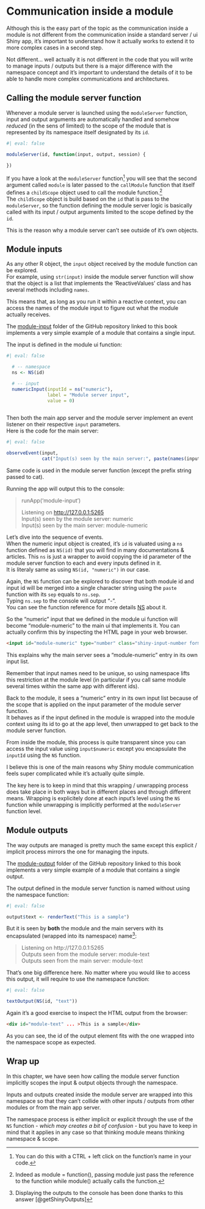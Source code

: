 # Communication inside a module

Although this is the easy part of the topic as the communication inside a module is not different from the communication inside a standard server / ui Shiny app, it's important to understand how it actually works to extend it to more complex cases in a second step.

Not different... well actually it is not different in the code that you will write to manage inputs / outputs but there is a major difference with the namespace concept and it's important to understand the details of it to be able to handle more complex communications and architectures.

## Calling the module server function

Whenever a module server is launched using the `moduleServer` function, input and output arguments are automatically handled and somehow *reduced* (in the sens of limited) to the scope of the module that is represented by its namespace itself designated by its `id`.

```r
#| eval: false

moduleServer(id, function(input, output, session) {
  
})
```

If you have a look at the `moduleServer` function[^communication-inside-module-1] you will see that the second argument called `module` is later passed to the `callModule` function that itself defines a `childScope` object used to call the module function.[^communication-inside-module-2]\
The `childScope` object is build based on the `id` that is pass to the `moduleServer`, so the function defining the module server logic is basically called with its input / output arguments limited to the scope defined by the `id`.

[^communication-inside-module-1]: You can do this with a CTRL + left click on the function's name in your code.

[^communication-inside-module-2]: Indeed as module = function(), passing module just pass the reference to the function while module() actually calls the function.

This is the reason why a module server can't see outside of it's own objects.

## Module inputs

As any other R object, the `input` object received by the module function can be explored.\
For example, using `str(input)` inside the module server function will show that the object is a list that implements the 'ReactiveValues' class and has several methods including `names`.

This means that, as long as you run it within a reactive context, you can access the names of the module input to figure out what the module actually receives.

The [module-input](https://github.com/thekangaroofactory/template-r-shiny-communication/tree/main/module-input) folder of the GitHub repository linked to this book implements a very simple example of a module that contains a single input.

The input is defined in the module ui function:

```r
#| eval: false

  # -- namespace
  ns <- NS(id)

  # -- input
  numericInput(inputId = ns("numeric"),
               label = "Module server input",
               value = 0)
  
```

Then both the main app server and the module server implement an event listener on their respective `input` parameters.\
Here is the code for the main server:

```r
#| eval: false

observeEvent(input,
             cat("Input(s) seen by the main server:", paste(names(input), collapse = " / "), "\n"))

```

Same code is used in the module server function (except the prefix string passed to cat).

Running the app will output this to the console:

> runApp('module-input')
>
> Listening on <http://127.0.0.1:5265>\
> Input(s) seen by the module server: numeric\
> Input(s) seen by the main server: module-numeric

Let's dive into the sequence of events.\
When the numeric input object is created, it's `id` is valuated using a `ns` function defined as `NS(id)` that you will find in many documentations & articles. This `ns` is just a wrapper to avoid copying the id parameter of the module server function to each and every inputs defined in it.\
It is literaly same as using `NS(id, "numeric")` in our case.

Again, the `NS` function can be explored to discover that both module id and input id will be merged into a single character string using the `paste` function with its `sep` equals to `ns.sep`.\
Typing `ns.sep` to the console will output "-".\
You can see the function reference for more details [NS](https://shiny.posit.co/r/reference/shiny/latest/ns.html) about it.

So the "numeric" input that we defined in the module ui function will become "module-numeric" to the main ui that implements it. You can actually confirm this by inspecting the HTML page in your web browser.

``` html
<input id="module-numeric" type="number" class="shiny-input-number form-control shiny-bound-input" value="0">
```

This explains why the main server sees a "module-numeric" entry in its own input list.

Remember that input names need to be unique, so using namespace lifts this restriction at the module level (in particular if you call same module several times within the same app with different ids).

Back to the module, it sees a "numeric" entry in its own input list because of the scope that is applied on the input parameter of the module server function.\
It behaves as if the input defined in the module is wrapped into the module context using its id to go at the app level, then unwrapped to get back to the module server function.

From inside the module, this process is quite transparent since you can access the input value using `input$numeric` except you encapsulate the `inputId` using the `NS` function.

I believe this is one of the main reasons why Shiny module communication feels super complicated while it's actually quite simple.

The key here is to keep in mind that this wrapping / unwrapping process does take place in both ways but in different places and through different means. Wrapping is explicitely done at each input's level using the `NS` function while unwrapping is implicitly performed at the `moduleServer` function level.

## Module outputs

The way outputs are managed is pretty much the same except this explicit / implicit process mirrors the one for managing the inputs.

The [module-output](https://github.com/thekangaroofactory/template-r-shiny-communication/tree/main/module-output) folder of the GitHub repository linked to this book implements a very simple example of a module that contains a single output.

The output defined in the module server function is named without using the namespace function:

```r
#| eval: false

output$text <- renderText("This is a sample")
```

But it is seen by **both** the module and the main servers with its encapsulated (wrapped into its namespace) name[^communication-inside-module-3]:

[^communication-inside-module-3]: Displaying the outputs to the console has been done thanks to this answer [@getShinyOutputs]

> Listening on http://127.0.0.1:5265\
> Outputs seen from the module server:  module-text\
> Outputs seen from the main server:  module-text

That's one big difference here. No matter where you would like to access this output, it will require to use the namespace function:

```r
#| eval: false

textOutput(NS(id, "text"))
```

Again it's a good exercise to inspect the HTML output from the browser:

``` html
<div id="module-text" ... >This is a sample</div>
```

As you can see, the id of the output element fits with the one wrapped into the namespace scope as expected.

## Wrap up

In this chapter, we have seen how calling the module server function implicitly scopes the input & output objects through the namespace.

Inputs and outputs created inside the module server are wrapped into this namespace so that they can't collide with other inputs / outputs from other modules or from the main app server.

The namespace process is either implicit or explicit through the use of the `NS` function - *which may creates a bit of confusion* - but you have to keep in mind that it applies in any case so that thinking module means thinking namespace & scope.
